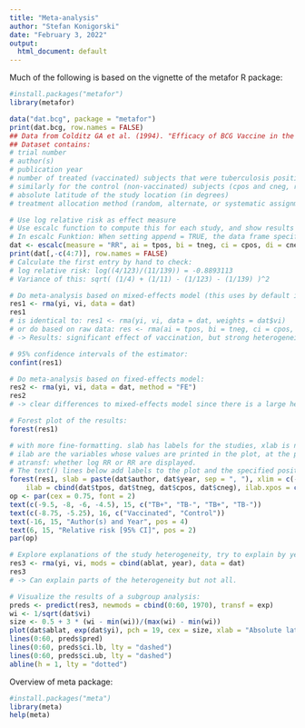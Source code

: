 ```yaml
---
title: "Meta-analysis"
author: "Stefan Konigorski"
date: "February 3, 2022"
output:
  html_document: default
---
```


Much of the following is based on the vignette of the metafor R package:

```r
#install.packages("metafor")
library(metafor)

data("dat.bcg", package = "metafor")
print(dat.bcg, row.names = FALSE)
## Data from Colditz GA et al. (1994). "Efficacy of BCG Vaccine in the Prevention of Tuberculosis: Meta-Analysis of the Published Literature." Journal of the American Medical Association, 271(9), 698?702.
## Dataset contains:
# trial number
# author(s)
# publication year
# number of treated (vaccinated) subjects that were tuberculosis positive and negative (tpos and tneg, respectively)
# similarly for the control (non-vaccinated) subjects (cpos and cneg, respectively). 
# absolute latitude of the study location (in degrees)
# treatment allocation method (random, alternate, or systematic assignment)
```

```r
# Use log relative risk as effect measure
# Use escalc function to compute this for each study, and show results
# In escalc Funktion: When setting append = TRUE, the data frame specified via the data argument is returned together with the effect size estimates and corresponding sampling variances.
dat <- escalc(measure = "RR", ai = tpos, bi = tneg, ci = cpos, di = cneg, data = dat.bcg, append = TRUE)
print(dat[,-c(4:7)], row.names = FALSE)
# Calculate the first entry by hand to check:
# log relative risk: log((4/123)/(11/139)) = -0.8893113
# Variance of this: sqrt( (1/4) + (1/11) - (1/123) - (1/139) )^2
```

```r
# Do meta-analysis based on mixed-effects model (this uses by default inverse-variance weights):
res1 <- rma(yi, vi, data = dat)
res1
# is identical to: res1 <- rma(yi, vi, data = dat, weights = dat$vi)
# or do based on raw data: res <- rma(ai = tpos, bi = tneg, ci = cpos, di = cneg, data = dat, measure = "RR")
# -> Results: significant effect of vaccination, but strong heterogeneity of studies

# 95% confidence intervals of the estimator:
confint(res1)
```

```r
# Do meta-analysis based on fixed-effects model:
res2 <- rma(yi, vi, data = dat, method = "FE")
res2
# -> clear differences to mixed-effects model since there is a large heterogeneity of studies
```

```r
# Forest plot of the results:
forest(res1)

# with more fine-formatting. slab has labels for the studies, xlab is name of x axis. 
# ilab are the variables whose values are printed in the plot, at the positition ilab.xpos in the plot
# atransf: whether log RR or RR are displayed.
# The text() lines below add labels to the plot and the specified position in the plot.
forest(res1, slab = paste(dat$author, dat$year, sep = ", "), xlim = c(-16, 6), at = log(c(0.05, 0.25, 1, 4)), atransf = exp,
    ilab = cbind(dat$tpos, dat$tneg, dat$cpos, dat$cneg), ilab.xpos = c(-9.5, -8, -6, -4.5), cex = 0.75, xlab = "Risk ratio")
op <- par(cex = 0.75, font = 2)
text(c(-9.5, -8, -6, -4.5), 15, c("TB+", "TB-", "TB+", "TB-"))
text(c(-8.75, -5.25), 16, c("Vaccinated", "Control"))
text(-16, 15, "Author(s) and Year", pos = 4)
text(6, 15, "Relative risk [95% CI]", pos = 2)
par(op)
```

```r
# Explore explanations of the study heterogeneity, try to explain by year and latitude:
res3 <- rma(yi, vi, mods = cbind(ablat, year), data = dat)
res3
# -> Can explain parts of the heterogeneity but not all.
```

```r
# Visualize the results of a subgroup analysis:
preds <- predict(res3, newmods = cbind(0:60, 1970), transf = exp)
wi <- 1/sqrt(dat$vi)
size <- 0.5 + 3 * (wi - min(wi))/(max(wi) - min(wi))
plot(dat$ablat, exp(dat$yi), pch = 19, cex = size, xlab = "Absolute latitude", ylab = "Relative risk", las = 1, bty = "l", log = "y")
lines(0:60, preds$pred)
lines(0:60, preds$ci.lb, lty = "dashed")
lines(0:60, preds$ci.ub, lty = "dashed")
abline(h = 1, lty = "dotted")
```

Overview of meta package:

```r
#install.packages("meta")
library(meta)
help(meta)
```